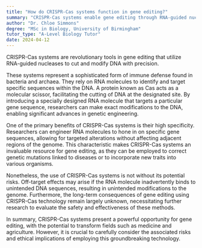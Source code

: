 ```yaml
---
title: "How do CRISPR-Cas systems function in gene editing?"
summary: "CRISPR-Cas systems enable gene editing through RNA-guided nucleases that precisely cut and modify DNA, allowing for targeted genetic alterations."
author: "Dr. Chloe Simmons"
degree: "MSc in Biology, University of Birmingham"
tutor_type: "A-Level Biology Tutor"
date: 2024-04-12
---
```


CRISPR-Cas systems are revolutionary tools in gene editing that utilize RNA-guided nucleases to cut and modify DNA with precision.

These systems represent a sophisticated form of immune defense found in bacteria and archaea. They rely on RNA molecules to identify and target specific sequences within the DNA. A protein known as Cas acts as a molecular scissor, facilitating the cutting of DNA at the designated site. By introducing a specially designed RNA molecule that targets a particular gene sequence, researchers can make exact modifications to the DNA, enabling significant advances in genetic engineering.

One of the primary benefits of CRISPR-Cas systems is their high specificity. Researchers can engineer RNA molecules to hone in on specific gene sequences, allowing for targeted alterations without affecting adjacent regions of the genome. This characteristic makes CRISPR-Cas systems an invaluable resource for gene editing, as they can be employed to correct genetic mutations linked to diseases or to incorporate new traits into various organisms.

Nonetheless, the use of CRISPR-Cas systems is not without its potential risks. Off-target effects may arise if the RNA molecule inadvertently binds to unintended DNA sequences, resulting in unintended modifications to the genome. Furthermore, the long-term consequences of gene editing using CRISPR-Cas technology remain largely unknown, necessitating further research to evaluate the safety and effectiveness of these methods.

In summary, CRISPR-Cas systems present a powerful opportunity for gene editing, with the potential to transform fields such as medicine and agriculture. However, it is crucial to carefully consider the associated risks and ethical implications of employing this groundbreaking technology.
    